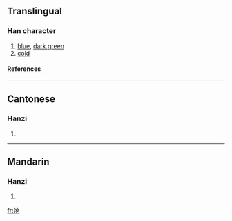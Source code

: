 {{see|滄}}

==Translingual==
===Han character===
{{Han char|rn=85|rad=水|as=04|sn=7|four=|canj=水人尸山 (EOSU)}}
# [[blue]], [[dark green]]
# [[cold]]
====References====
{{Han ref|kx=0612.121|hdz=31569.030|uh=6CA7|ud=27815}}

----
==Cantonese==
===Hanzi===
{{yue-hanzi|jyut=|y=chong1}}
# {{defn|Cantonese}}

----
==Mandarin==
===Hanzi===
{{cmn-hanzi|tra=滄|pin=[[cāng]] (cang1)|wg=ts'ang<sup>1</sup>}}
# {{defn|Mandarin}}

[[fr:沧]]